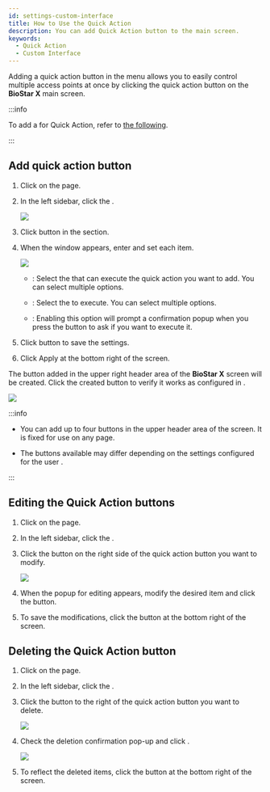 ```yaml
---
id: settings-custom-interface
title: How to Use the Quick Action
description: You can add Quick Action button to the main screen.
keywords:
  - Quick Action
  - Custom Interface
---
```


Adding a quick action button in the <Cmd sid="common.customInterface" product='2' /> menu allows you to easily control multiple access points at once by clicking the quick action button on the **BioStar X** main screen.

:::info

To add a <Cmd sid="common.triggerAndAction" product='2' /> for Quick Action, refer to [the following](settings-triger-and-action).

:::

## Add quick action button

1. Click <Cmd sid='shell.header.setting' /> on the <Cmd sid='shell.header.launcher' /> page.

2. In the left sidebar, click the <Cmd sid="common.customInterface" product='2' />.

   <Image src='/img/biostarx-settings-custom-interface.png' />

3. Click <Cmd sid="common.quickActionLayout" product='2' /> button in the section.

4. When the <Cmd sid='settings.customInterface.quickAction.add' product='2' /> window appears, enter and set each item.

   <Image src='/img/settings-custom-interface-add-quick-action.png' className='none' />

   * <Cmd sid="settings.customInterface.quickAction.operatorLevel" product='2' />: Select the <Cmd sid="settings.customInterface.quickAction.operatorLevel" product='2' /> that can execute the quick action you want to add. You can select multiple options.

   * <Cmd sid="settings.customInterface.quickAction.triggerAction" product='2' />: Select the <Cmd sid="settings.customInterface.quickAction.triggerAction" product='2' /> to execute. You can select multiple options.

   * <Cmd sid="settings.customInterface.quickAction.confirmBeforeRun" product='2' />: Enabling this option will prompt a confirmation popup when you press the <Cmd sid="common.quickAction" product='2' /> button to ask if you want to execute it.

5. Click <Cmd sid="button.apply" product='2' /> button to save the settings.

6. Click Apply at the bottom right of the screen. 

The <Cmd sid="common.quickAction" product='2' /> button added in the upper right header area of the **BioStar X** screen will be created. Click the created <Cmd sid="common.quickAction" product='2' /> button to verify it works as configured in <Cmd sid="common.triggerAndAction" product='2' />.

<Image src='/img/settings-custom-interface-main-quick-action.png' className='none' />

:::info

* You can add up to four <Cmd sid="common.quickAction" product='2' /> buttons in the upper header area of the screen. It is fixed for use on any page.

* The <Cmd sid="common.quickAction" product='2' /> buttons available may differ depending on the settings configured for the user <Cmd sid="user.bioStarOperator" product='2' />.

:::

## Editing the Quick Action buttons

1. Click <Cmd sid='shell.header.setting' /> on the <Cmd sid='shell.header.launcher' /> page.

2. In the left sidebar, click the <Cmd sid="common.customInterface" product='2' />.

3. Click the <IcEditUL /> button on the right side of the quick action button you want to modify.

   <Image src='/img/settings-custom-interface-quick-action-layout.png' />

4. When the popup for editing appears, modify the desired item and click the <Cmd sid="button.apply" product='2' /> button.

5. To save the modifications, click the <Cmd sid="button.apply" product='2' /> button at the bottom right of the screen.

## Deleting the Quick Action button

1. Click <Cmd sid='shell.header.setting' /> on the <Cmd sid='shell.header.launcher' /> page.

2. In the left sidebar, click the <Cmd sid="common.customInterface" product='2' />.

3. Click the <IcTrash2 /> button to the right of the quick action button you want to delete.

   <Image src='/img/settings-custom-interface-quick-action-layout.png' />

4. Check the deletion confirmation pop-up and click <Cmd sid="button.yes" product='2' />.

   <Image src='/img/settings-custom-interface-confirm.png' className='none' />

5. To reflect the deleted items, click the <Cmd sid="button.apply" product='2' /> button at the bottom right of the screen.
